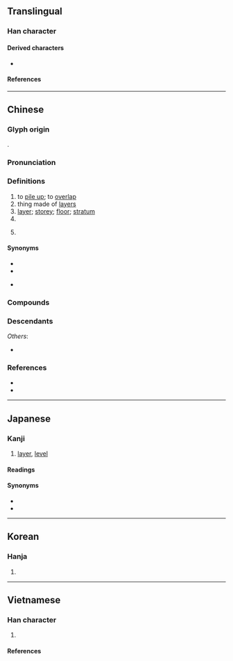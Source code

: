 {{also|层}}
{{character info}}
{{character info|0xfa3b}}
==Translingual==
{{CJKV-forms|層|层|層|層}}

===Han character===
{{Han char|rn=44|rad=尸|as=12|asj=11|sn=15|snj=14|four=77266|canj=SCWA|ids=⿸尸曾(GHTKV,U+FA3B),⿸尸曽(J)}}

====Derived characters====
* {{l|mul|[[𡃆]], [[𡒸]], [[𡾓]], [[𪴕]], [[𭣃]], [[𮜠]], [[𥶰]]}}

====References====
{{Han ref|kx=0303.400|dkj=07798|dj=0601.340|hdz=20981.030|uh=5C64}}
{{Han ref|uh=FA3B}}

----

==Chinese==
{{zh-forms|s=层|alt=曾}}

===Glyph origin===
{{Han etym}}
{{Han compound|尸|曾|ls=psc|c1=s|c2=p}}.

===Pronunciation===
{{zh-pron
|m=céng
|m-s=
|dg=цын1
|c=cang4
|c-t=
|g=
|h=pfs=chhèn
|j=
|mb=cǎing
|md=cèng
|mn=qz:chn̂g/xm,zz:chêng/chân/tw:chàn
|mn_note=chân - classifier; chàn - story/level, 棧 is also used
|mn-t=zang5
|w=3zen
|x=
|mc=y
|oc=y
|ma=y
|cat=v,n,cls
}}

===Definitions===
{{zh-hanzi}}

# to [[pile up]]; to [[overlap]]
# thing made of [[layer]]s
# [[layer]]; [[storey]]; [[floor]]; [[stratum]]
# {{zh-classifier|things arranged in [[layer]]s, [[storey]]s or [[level]]s}}
# {{lb|zh|Min Nan}} {{zh-classifier|[[event]]s}}

====Synonyms====
* {{zh-l|樓}}
* {{zh-l|樓層}}
* {{s|storey}} {{q|Min Nan}} {{zh-l|棧|tr=chàn}}

===Compounds===
{{zh-der|層報|層層|層出不窮|層次|層次分明|層疊|層見疊出|層浪|層理|層林|層流|層巒|層面|層壓|層雲|中層|密密層層|形成層|向斜層|內層|層序分明|同溫層|常溫層|同斜層|基層行政|上層|外胚層|下層|層次井然|層態|夾層屋|一層|基層|底層|塗層|外層|層甍|層壓法|平流層|恆溫層|層出疊見|基層建設|對流層|岩層|層積雲|傾移斷層|年齡層|平移斷層|含水層|層臺|層級|層積法|層瀾|層樓|層巒疊嶂|下層階級|卷層雲|夾層|層峰|大腦皮層|中胚層|層遞|一層天|地層下陷|地層|大氣層|土層|剝一層皮|九層塔|單斜層|基層組織|千層糕|分層負責|大陸礁層|中氣層|皮層|炭層|斷層掃描|正斷層|煤層|楞層|矽鎂層|斷層|沖積層|樓層|游離層|稜層|斜溫層|礦層|文化層|更上層樓|熱氣層|海成層|疊嶺層巒|混合層|活斷層|洪積層|油層|白千層|變溫層|雨層雲|綠皮層|胚層|逆溫層|角質層|臭氧層|高階層|鳥糞層|背斜層|雙層公車|胞間層|高層人士|雙層|雲層|雙層公路|階層|表土層|雙層巴士|表層|更上一層樓|千層麵|頂層|頂層設計|層層疊疊|層層深入|層層加碼|密層層|層密|氣密層|三層肉|三層|三層仔|特權階層}}

===Descendants===
{{CJKV||そう|층}}
''Others'':
* {{desc|vi|tầng|bor=1}}

===References===
* {{R:yue:Hanzi}}
* {{thcwd|11042}}

{{zh-cat|Beginning}}

----

==Japanese==
{{ja-kanji forms|&#64059;|c=y}} <!-- U+FA3B is the kyūjitai form -->

===Kanji===
{{ja-kanji|grade=6|rs=尸12|kyu=&#64059;}}

# [[layer]], [[level]]

====Readings====
{{ja-readings
|goon=ぞう<ぞう
|kanon=そう<そう
|kun=こし-
}}

====Synonyms====
* {{ja-r|階%層|かい%そう}}
* {{ja-r|段%階|だん%かい}}

----

==Korean==

===Hanja===
{{ko-hanja|층}}

# {{rfdef|ko|sort=尸12}}

----

==Vietnamese==

===Han character===
{{vi-readings|rs=尸12
|hanviet=tằng-genibrel;Thiều Chửu (1942);Nguyễn (1974);btcn;Trần (1999)
|nom=tàng-btcn, tầng-genibrel;bonet;tdcntd, từng-genibrel;btcn
}}

# {{Nom form of|tầng|[[layer]]; [[storey]]; [[floor]]}}

====References====
<references/>